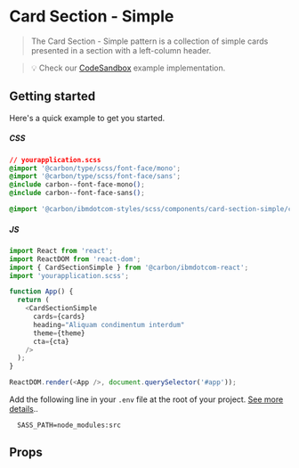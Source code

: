 
# Card Section - Simple

> The Card Section - Simple pattern is a collection of simple cards presented in
> a section with a left-column header.

> 💡 Check our
> [CodeSandbox](https://githubbox.com/carbon-design-system/ibm-dotcom-library/tree/master/packages/react/examples/codesandbox/patterns/sections/CardSectionSimple)
> example implementation.

## Getting started

Here's a quick example to get you started.

##### CSS

```css
// yourapplication.scss
@import '@carbon/type/scss/font-face/mono';
@import '@carbon/type/scss/font-face/sans';
@include carbon--font-face-mono();
@include carbon--font-face-sans();

@import '@carbon/ibmdotcom-styles/scss/components/card-section-simple/card-section-simple'
```

##### JS

```javascript
import React from 'react';
import ReactDOM from 'react-dom';
import { CardSectionSimple } from '@carbon/ibmdotcom-react';
import 'yourapplication.scss';

function App() {
  return (
    <CardSectionSimple
      cards={cards}
      heading="Aliquam condimentum interdum"
      theme={theme}
      cta={cta}
    />
  );
}

ReactDOM.render(<App />, document.querySelector('#app'));
```

Add the following line in your `.env` file at the root of your project.
[See more details](https://github.com/carbon-design-system/ibm-dotcom-library/tree/master/packages/styles#usage)..

```
  SASS_PATH=node_modules:src
```

## Props

<Props of={CardSectionSimple} />
<Description markdown={contributing} />

